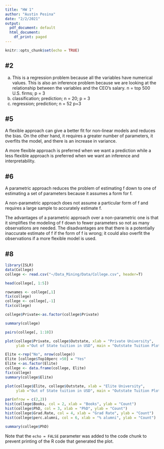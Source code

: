 ```yaml
---
title: "HW 1"
author: "Austin Pesina"
date: "2/2/2021"
output:
  pdf_document: default
  html_document:
    df_print: paged
---
```


```r
knitr::opts_chunk$set(echo = TRUE)
```

## #2

a) This is a regression problem because all the variables have numerical values. This is also an inference problem because we are looking at the relationship between the variables and the CEO’s salary. n = top 500 U.S. firms; p = 3
b) classification; prediction; n = 20; p = 3
c) regression; prediction; n = 52 p=3



## #5

A flexible approach can give a better fit for non-linear models and reduces the bias. On the other hand, it requires a greater number of parameters, it overfits the model, and there is an increase in variance.

A more flexible approach is preferred when we want a prediction while a less flexible approach is preferred when we want an inference and interpretability.


## #6

A parametric approach reduces the problem of estimating f down to one of estimating a set of parameters because it assumes a form for f. 

A non-parametric approach does not assume a particular form of f and requires a large sample to accurately estimate f.

The advantages of a parametric approach over a non-parametric one is that it simplifies the modeling of f down to fewer parameters so not as many observations are needed. The disadvantages are that there is a potentially inaccurate estimate of f if the form of f is wrong; it could also overfit the observations if a more flexible model is used.


## #8
```r
library(ISLR)
data(College)
college <- read.csv("~/Data_Mining/Data/College.csv", header=T)

head(college[, 1:5])

rownames <- college[,1]
fix(college)
college <- college[,-1]
fix(college)

college$Private<-as.factor(college$Private)

summary(college)

pairs(college[, 1:10])

plot(college$Private, college$Outstate, xlab = "Private University",
     ylab ="Out of State tuition in USD", main = "Outstate Tuition Plot")

Elite <-rep("No", nrow(college))
Elite [college$Top10perc >50] = "Yes"
Elite <-as.factor(Elite)
college <- data.frame(college, Elite)
fix(college)
summary(college$Elite)

plot(college$Elite, college$Outstate, xlab = "Elite University",
     ylab ="Out of State tuition in USD", main = "Outstate Tuition Plot")

par(mfrow = c(2,2))
hist(college$Books, col = 2, xlab = "Books", ylab = "Count")
hist(college$PhD, col = 3, xlab = "PhD", ylab = "Count")
hist(college$Grad.Rate, col = 4, xlab = "Grad Rate", ylab = "Count")
hist(college$perc.alumni, col = 6, xlab = "% alumni", ylab = "Count")

summary(college$PhD)

```

Note that the `echo = FALSE` parameter was added to the code chunk to prevent printing of the R code that generated the plot.
